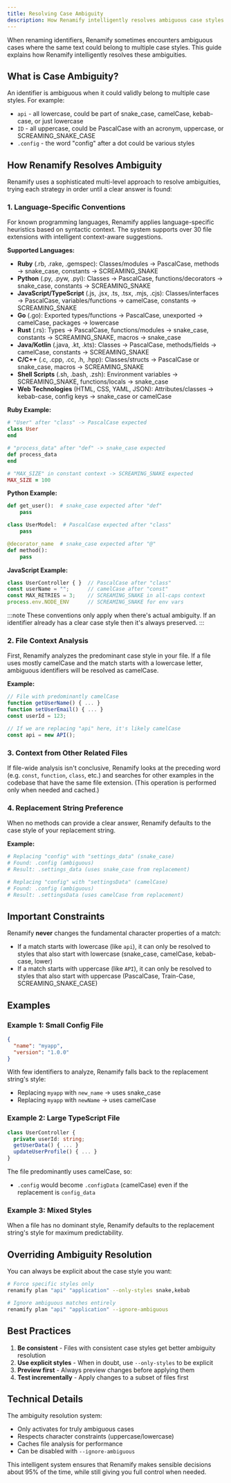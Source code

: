 ```yaml
---
title: Resolving Case Ambiguity
description: How Renamify intelligently resolves ambiguous case styles
---
```


When renaming identifiers, Renamify sometimes encounters ambiguous cases where the same text could belong to multiple case styles. This guide explains how Renamify intelligently resolves these ambiguities.

## What is Case Ambiguity?

An identifier is ambiguous when it could validly belong to multiple case styles. For example:

- `api` - all lowercase, could be part of snake_case, camelCase, kebab-case, or just lowercase
- `ID` - all uppercase, could be PascalCase with an acronym, uppercase, or SCREAMING_SNAKE_CASE
- `.config` - the word "config" after a dot could be various styles

## How Renamify Resolves Ambiguity

Renamify uses a sophisticated multi-level approach to resolve ambiguities, trying each strategy in order until a clear answer is found:

### 1. Language-Specific Conventions

For known programming languages, Renamify applies language-specific heuristics based on syntactic context. The system supports over 30 file extensions with intelligent context-aware suggestions.

**Supported Languages:**
- **Ruby** (.rb, .rake, .gemspec): Classes/modules → PascalCase, methods → snake_case, constants → SCREAMING_SNAKE
- **Python** (.py, .pyw, .pyi): Classes → PascalCase, functions/decorators → snake_case, constants → SCREAMING_SNAKE
- **JavaScript/TypeScript** (.js, .jsx, .ts, .tsx, .mjs, .cjs): Classes/interfaces → PascalCase, variables/functions → camelCase, constants → SCREAMING_SNAKE
- **Go** (.go): Exported types/functions → PascalCase, unexported → camelCase, packages → lowercase
- **Rust** (.rs): Types → PascalCase, functions/modules → snake_case, constants → SCREAMING_SNAKE, macros → snake_case
- **Java/Kotlin** (.java, .kt, .kts): Classes → PascalCase, methods/fields → camelCase, constants → SCREAMING_SNAKE
- **C/C++** (.c, .cpp, .cc, .h, .hpp): Classes/structs → PascalCase or snake_case, macros → SCREAMING_SNAKE
- **Shell Scripts** (.sh, .bash, .zsh): Environment variables → SCREAMING_SNAKE, functions/locals → snake_case
- **Web Technologies** (HTML, CSS, YAML, JSON): Attributes/classes → kebab-case, config keys → snake_case or camelCase

**Ruby Example:**
```ruby
# "User" after "class" -> PascalCase expected
class User
end

# "process_data" after "def" -> snake_case expected
def process_data
end

# "MAX_SIZE" in constant context -> SCREAMING_SNAKE expected
MAX_SIZE = 100
```

**Python Example:**
```python
def get_user():  # snake_case expected after "def"
    pass

class UserModel:  # PascalCase expected after "class"
    pass

@decorator_name  # snake_case expected after "@"
def method():
    pass
```

**JavaScript Example:**
```javascript
class UserController { }  // PascalCase after "class"
const userName = "";      // camelCase after "const"
const MAX_RETRIES = 3;    // SCREAMING_SNAKE in all-caps context
process.env.NODE_ENV      // SCREAMING_SNAKE for env vars
```

:::note
These conventions only apply when there's actual ambiguity.
If an identifier already has a clear case style then it's always preserved.
:::

### 2. File Context Analysis

First, Renamify analyzes the predominant case style in your file.
If a file uses mostly camelCase and the match starts with a lowercase letter,
ambiguous identifiers will be resolved as camelCase.

**Example:**
```javascript
// File with predominantly camelCase
function getUserName() { ... }
function setUserEmail() { ... }
const userId = 123;

// If we are replacing "api" here, it's likely camelCase
const api = new API();
```

### 3. Context from Other Related Files

If file-wide analysis isn't conclusive, Renamify looks at the preceding word
(e.g. `const`, `function`, `class`, etc.) and searches for other examples in the codebase
that have the same file extension. (This operation is performed only when needed and cached.)

### 4. Replacement String Preference

When no methods can provide a clear answer, Renamify defaults to the case style
of your replacement string.

**Example:**
```bash
# Replacing "config" with "settings_data" (snake_case)
# Found: .config (ambiguous)
# Result: .settings_data (uses snake_case from replacement)

# Replacing "config" with "settingsData" (camelCase)
# Found: .config (ambiguous)
# Result: .settingsData (uses camelCase from replacement)
```

## Important Constraints

Renamify **never** changes the fundamental character properties of a match:

- If a match starts with lowercase (like `api`), it can only be resolved to styles that also start with lowercase (snake_case, camelCase, kebab-case, lower)
- If a match starts with uppercase (like `API`), it can only be resolved to styles that also start with uppercase (PascalCase, Train-Case, SCREAMING_SNAKE_CASE)

## Examples

### Example 1: Small Config File

```json
{
  "name": "myapp",
  "version": "1.0.0"
}
```

With few identifiers to analyze, Renamify falls back to the replacement string's style:
- Replacing `myapp` with `new_name` → uses snake_case
- Replacing `myapp` with `newName` → uses camelCase

### Example 2: Large TypeScript File

```typescript
class UserController {
  private userId: string;
  getUserData() { ... }
  updateUserProfile() { ... }
}
```

The file predominantly uses camelCase, so:
- `.config` would become `.configData` (camelCase) even if the replacement is `config_data`

### Example 3: Mixed Styles

When a file has no dominant style, Renamify defaults to the replacement string's style for maximum predictability.

## Overriding Ambiguity Resolution

You can always be explicit about the case style you want:

```bash
# Force specific styles only
renamify plan "api" "application" --only-styles snake,kebab

# Ignore ambiguous matches entirely
renamify plan "api" "application" --ignore-ambiguous
```

## Best Practices

1. **Be consistent** - Files with consistent case styles get better ambiguity resolution
2. **Use explicit styles** - When in doubt, use `--only-styles` to be explicit
3. **Preview first** - Always preview changes before applying them
4. **Test incrementally** - Apply changes to a subset of files first

## Technical Details

The ambiguity resolution system:
- Only activates for truly ambiguous cases
- Respects character constraints (uppercase/lowercase)
- Caches file analysis for performance
- Can be disabled with `--ignore-ambiguous`

This intelligent system ensures that Renamify makes sensible decisions about 95% of the time, while still giving you full control when needed.
